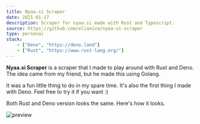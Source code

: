 ```yaml
---
title: Nyaa.si Scraper
date: 2021-01-17
description: Scraper for nyaa.si made with Rust and Typescript.
source: https://github.com/elianiva/nyaa-si-scraper
type: personal
stack:
    - ["Deno", "https://deno.land"]
    - ["Rust", "https://www.rust-lang.org/"]
---
```


**Nyaa.si Scraper** is a scraper that I made to play around with Rust and Deno. The idea came from my friend, but he made this using Golang.

It was a fun little thing to do in my spare time. It's also the first thing I made with Deno. Feel free to try it if you want :)

Both Rust and Deno version looks the same. Here's how it looks.

![preview](/assets/projects/nyaa-si-scraper/preview.webp)
